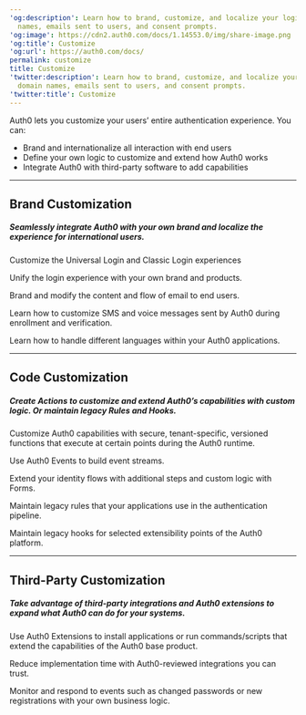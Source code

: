---
'og:description': Learn how to brand, customize, and localize your login pages, domain
  names, emails sent to users, and consent prompts.
'og:image': https://cdn2.auth0.com/docs/1.14553.0/img/share-image.png
'og:title': Customize
'og:url': https://auth0.com/docs/
permalink: customize
title: Customize
'twitter:description': Learn how to brand, customize, and localize your login pages,
  domain names, emails sent to users, and consent prompts.
'twitter:title': Customize
---

<AuthDocsPipeline activeId="customize"/>

Auth0 lets you customize your users’ entire authentication experience. You can:

* Brand and internationalize all interaction with end users
* Define your own logic to customize and extend how Auth0 works
* Integrate Auth0 with third-party software to add capabilities

---

## Brand Customization

##### Seamlessly integrate Auth0 with your own brand and localize the experience for international users.

<Card title="Customize Login Pages" href="/docs/customize/login-pages">

Customize the Universal Login and Classic Login experiences

</Card><Card title="Custom Domains" href="/docs/customize/custom-domains">

Unify the login experience with your own brand and products.

</Card><Card title="Customize Emails" href="/docs/customize/email">

Brand and modify the content and flow of email to end users.

</Card><Card title="Customize Multi-factor Authentication SMS and Voice Messages" href="/docs/customize/customize-sms-or-voice-messages">

Learn how to customize SMS and voice messages sent by Auth0 during enrollment and verification.

</Card><Card title="Internationalization and Localization" href="/docs/customize/internationalization-and-localization">

Learn how to handle different languages within your Auth0 applications.

</Card>

---

## Code Customization

##### Create Actions to customize and extend Auth0’s capabilities with custom logic. Or maintain legacy Rules and Hooks.

<Card title="Actions" href="/docs/customize/actions">

Customize Auth0 capabilities with secure, tenant-specific, versioned functions that execute at certain points during the Auth0 runtime.

</Card><Card title="Events" href="/docs/customize/events">

Use Auth0 Events to build event streams.

</Card><Card title="Forms" href="/docs/customize/forms">

Extend your identity flows with additional steps and custom logic with Forms.

</Card><Card title="Rules" href="/docs/customize/rules">

Maintain legacy rules that your applications use in the authentication pipeline.

</Card><Card title="Hooks" href="/docs/customize/hooks">

Maintain legacy hooks for selected extensibility points of the Auth0 platform.

</Card>

---

## Third-Party Customization

##### Take advantage of third-party integrations and Auth0 extensions to expand what Auth0 can do for your systems.

<Card title="Extensions" href="/docs/customize/extensions">

Use Auth0 Extensions to install applications or run commands/scripts that extend the capabilities of the Auth0 base product.

</Card><Card title="Integrations" href="/docs/customize/integrations">

Reduce implementation time with Auth0-reviewed integrations you can trust.

</Card><Card title="Log Streams" href="/docs/customize/log-streams">

Monitor and respond to events such as changed passwords or new registrations with your own business logic.

</Card>